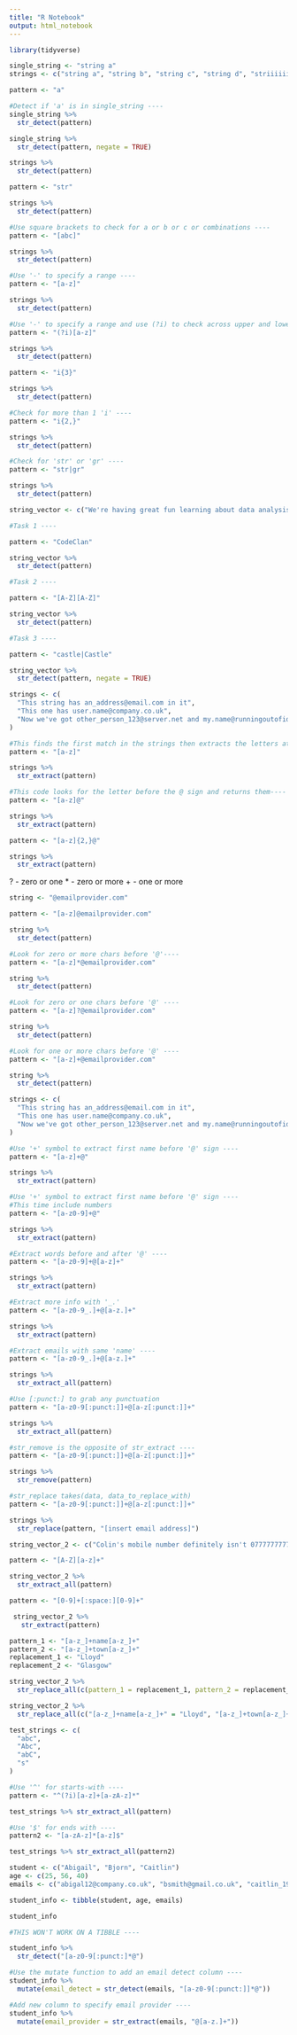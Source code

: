 ```yaml
---
title: "R Notebook"
output: html_notebook
---
```


```r
library(tidyverse)
```


```r
single_string <- "string a"
strings <- c("string a", "string b", "string c", "string d", "striiiiiiing e")
```

```r
pattern <- "a"
```

```r
#Detect if 'a' is in single_string ----
single_string %>% 
  str_detect(pattern)
```

```r
single_string %>% 
  str_detect(pattern, negate = TRUE)
```

```r
strings %>% 
  str_detect(pattern)
```

```r
pattern <- "str"

strings %>% 
  str_detect(pattern)
```

```r
#Use square brackets to check for a or b or c or combinations ----
pattern <- "[abc]"

strings %>% 
  str_detect(pattern)
```

```r
#Use '-' to specify a range ----
pattern <- "[a-z]"

strings %>% 
  str_detect(pattern)
```

```r
#Use '-' to specify a range and use (?i) to check across upper and lower----
pattern <- "(?i)[a-z]"

strings %>% 
  str_detect(pattern)
```

```r
pattern <- "i{3}"

strings %>% 
  str_detect(pattern)
```

```r
#Check for more than 1 'i' ----
pattern <- "i{2,}"

strings %>% 
  str_detect(pattern)
```

```r
#Check for 'str' or 'gr' ----
pattern <- "str|gr"

strings %>% 
  str_detect(pattern)
```

```r
string_vector <- c("We're having great fun learning about data analysis at CodeClan!", "CodeClan is at 37 Castle Terrace in Edinburgh and ClockWise in Glasgow", "Our cohort code starts with DE or DR", "You get a great view of the castle or the national conservatoire from just outside CodeClan's door")
```

```r
#Task 1 ----

pattern <- "CodeClan"

string_vector %>% 
  str_detect(pattern)
```

```r
#Task 2 ----

pattern <- "[A-Z][A-Z]"

string_vector %>% 
  str_detect(pattern)
```

```r
#Task 3 ----

pattern <- "castle|Castle"

string_vector %>% 
  str_detect(pattern, negate = TRUE)
```

```r
strings <- c(
  "This string has an_address@email.com in it", 
  "This one has user.name@company.co.uk", 
  "Now we've got other_person_123@server.net and my.name@runningoutofideas.com"
)
```

```r
#This finds the first match in the strings then extracts the letters at the point of each string ----
pattern <- "[a-z]"

strings %>% 
  str_extract(pattern)
```

```r
#This code looks for the letter before the @ sign and returns them----
pattern <- "[a-z]@"

strings %>% 
  str_extract(pattern)
```

```r
pattern <- "[a-z]{2,}@"

strings %>% 
  str_extract(pattern)
```

? - zero or one
* - zero or more
+ - one or more

```r
string <- "@emailprovider.com"
```

```r
pattern <- "[a-z]@emailprovider.com"

string %>% 
  str_detect(pattern)
```

```r
#Look for zero or more chars before '@'----
pattern <- "[a-z]*@emailprovider.com"

string %>% 
  str_detect(pattern)
```

```r
#Look for zero or one chars before '@' ----
pattern <- "[a-z]?@emailprovider.com"

string %>% 
  str_detect(pattern)
```

```r
#Look for one or more chars before '@' ----
pattern <- "[a-z]+@emailprovider.com"

string %>% 
  str_detect(pattern)
```

```r
strings <- c(
  "This string has an_address@email.com in it", 
  "This one has user.name@company.co.uk", 
  "Now we've got other_person_123@server.net and my.name@runningoutofideas.com"
)
```

```r
#Use '+' symbol to extract first name before '@' sign ----
pattern <- "[a-z]+@"

strings %>% 
  str_extract(pattern)
```

```r
#Use '+' symbol to extract first name before '@' sign ----
#This time include numbers
pattern <- "[a-z0-9]+@"

strings %>% 
  str_extract(pattern)
```

```r
#Extract words before and after '@' ----
pattern <- "[a-z0-9]+@[a-z]+"

strings %>% 
  str_extract(pattern)
```

```r
#Extract more info with '_.'
pattern <- "[a-z0-9_.]+@[a-z.]+"

strings %>% 
  str_extract(pattern)
```

```r
#Extract emails with same 'name' ----
pattern <- "[a-z0-9_.]+@[a-z.]+"

strings %>% 
  str_extract_all(pattern)
```

```r
#Use [:punct:] to grab any punctuation
pattern <- "[a-z0-9[:punct:]]+@[a-z[:punct:]]+"

strings %>% 
  str_extract_all(pattern)
```

```r
#str_remove is the opposite of str_extract ----
pattern <- "[a-z0-9[:punct:]]+@[a-z[:punct:]]+"

strings %>% 
  str_remove(pattern)
```

```r
#str_replace takes(data, data_to_replace_with)
pattern <- "[a-z0-9[:punct:]]+@[a-z[:punct:]]+"

strings %>% 
  str_replace(pattern, "[insert email address]")
```

```r
string_vector_2 <- c("Colin's mobile number definitely isn't 07777777777.", "A landline might be 01010 123456.", "Mhairi, Del, Aileen and Steph helped write these notes", "I'm called your_name_here and I live in your_town_here.")
```

```r
pattern <- "[A-Z][a-z]+"

string_vector_2 %>% 
  str_extract_all(pattern)
```

```r
pattern <- "[0-9]+[:space:][0-9]+"

 string_vector_2 %>% 
   str_extract(pattern)
```


```r
pattern_1 <- "[a-z_]+name[a-z_]+"
pattern_2 <- "[a-z_]+town[a-z_]+"
replacement_1 <- "Lloyd"
replacement_2 <- "Glasgow"

string_vector_2 %>% 
  str_replace_all(c(pattern_1 = replacement_1, pattern_2 = replacement_2))
```

```r
string_vector_2 %>% 
  str_replace_all(c("[a-z_]+name[a-z_]+" = "Lloyd", "[a-z_]+town[a-z_]+" = "Glashow"))
```

```r
test_strings <- c(
  "abc", 
  "Abc",
  "abC",
  "s"
)
```

```r
#Use '^' for starts-with ----
pattern <- "^(?i)[a-z]+[a-zA-z]*"

test_strings %>% str_extract_all(pattern)
```

```r
#Use '$' for ends with ----
pattern2 <- "[a-zA-z]*[a-z]$"

test_strings %>% str_extract_all(pattern2)
```

```r
student <- c("Abigail", "Bjorn", "Caitlin")
age <- c(25, 56, 40)
emails <- c("abigal12@company.co.uk", "bsmith@gmail.co.uk", "caitlin_1980")

student_info <- tibble(student, age, emails)

student_info
```

```r
#THIS WON'T WORK ON A TIBBLE ----

student_info %>%
  str_detect("[a-z0-9[:punct:]*@")
```

```r
#Use the mutate function to add an email detect column ----
student_info %>% 
  mutate(email_detect = str_detect(emails, "[a-z0-9[:punct:]]*@"))
```

```r
#Add new column to specify email provider ----
student_info %>% 
  mutate(email_provider = str_extract(emails, "@[a-z.]+"))
```

